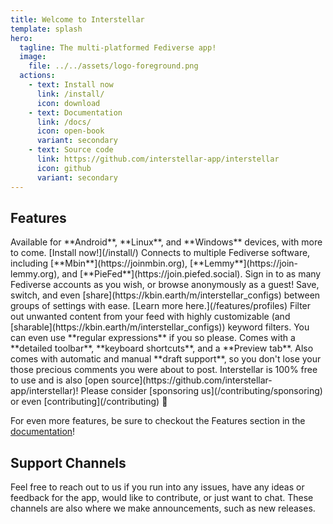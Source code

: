 ```yaml
---
title: Welcome to Interstellar
template: splash
hero:
  tagline: The multi-platformed Fediverse app!
  image:
    file: ../../assets/logo-foreground.png
  actions:
    - text: Install now
      link: /install/
      icon: download
    - text: Documentation
      link: /docs/
      icon: open-book
      variant: secondary
    - text: Source code
      link: https://github.com/interstellar-app/interstellar
      icon: github
      variant: secondary
---
```



## Features

<CardGrid stagger>
  <Card title="Multi-client support">
    Available for **Android**, **Linux**, and **Windows** devices, with more to
    come. [Install now!](/install/)
  </Card>
  <Card title="Multi-server support">
    Connects to multiple Fediverse software, including
    [**Mbin**](https://joinmbin.org), [**Lemmy**](https://join-lemmy.org), and
    [**PieFed**](https://join.piefed.social).
  </Card>
  <Card title="Numerous accounts with guests">
    Sign in to as many Fediverse accounts as you wish, or browse anonymously as
    a guest!
  </Card>
  <Card title="Settings Profiles">
    Save, switch, and even [share](https://kbin.earth/m/interstellar_configs)
    between groups of settings with ease. [Learn more here.](/features/profiles)
  </Card>
  <Card title="Filter Lists">
    Filter out unwanted content from your feed with highly customizable (and
    [sharable](https://kbin.earth/m/interstellar_configs)) keyword filters. You
    can even use **regular expressions** if you so please.
  </Card>
  <Card title="Markdown Editor with Drafts">
    Comes with a **detailed toolbar**, **keyboard shortcuts**, and a **Preview
    tab**. Also comes with automatic and manual **draft support**, so you don't
    lose your those precious comments you were about to post.
  </Card>
  <Card title="Free and Open Source">
    Interstellar is 100% free to use and is also [open
    source](https://github.com/interstellar-app/interstellar)! Please consider
    [sponsoring us](/contributing/sponsoring) or even
    [contributing](/contributing) 🙏
  </Card>
</CardGrid>

For even more features, be sure to checkout the Features section in the [documentation](/docs)!

## Support Channels

Feel free to reach out to us if you run into any issues, have any ideas or feedback for the app, would like to contribute, or just want to chat. These channels are also where we make announcements, such as new releases.

<LinkCard
  title="Matrix space"
  href="https://matrix.to/#/#interstellar-space:matrix.org"
/>

<LinkCard title="Mbin magazine" href="https://kbin.earth/m/interstellar" />

<LinkCard
  title="GitHub issues"
  href="https://github.com/interstellar-app/interstellar/issues"
/>
